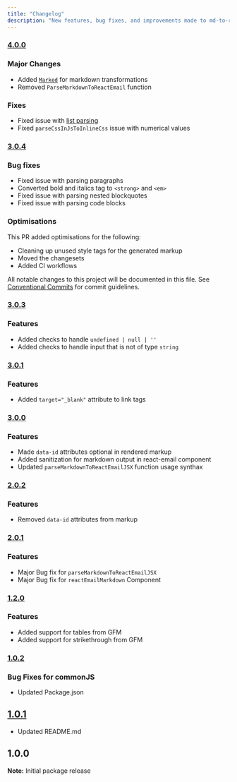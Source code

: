 ```yaml
---
title: "Changelog"
description: "New features, bug fixes, and improvements made to md-to-react-email"
---
```


### [4.0.0](https://github.com/codeskills-dev/md-to-react-email/compare/v3.0.4...v4.0.0)

### Major Changes

- Added [`Marked`](https://marked.js.org/) for markdown transformations
- Removed `ParseMarkdownToReactEmail` function

### Fixes

- Fixed issue with [list parsing](https://github.com/codeskills-dev/md-to-react-email/issues/11)
- Fixed `parseCssInJsToInlineCss` issue with numerical values

### [3.0.4](https://github.com/codeskills-dev/md-to-react-email/compare/v3.0.3...v3.0.4)

### Bug fixes

- Fixed issue with parsing paragraphs
- Converted bold and italics tag to `<strong>` and `<em>`
- Fixed issue with parsing nested blockquotes
- Fixed issue with parsing code blocks

### Optimisations

This PR added optimisations for the following:

- Cleaning up unused style tags for the generated markup
- Moved the changesets
- Added CI workflows

All notable changes to this project will be documented in this file.
See [Conventional Commits](https://conventionalcommits.org) for commit guidelines.

### [3.0.3](https://github.com/codeskills-dev/md-to-react-email/compare/v3.0.1...v3.0.3)

### Features

- Added checks to handle `undefined | null | ''`
- Added checks to handle input that is not of type `string`

### [3.0.1](https://github.com/codeskills-dev/md-to-react-email/compare/v3.0.0...v3.0.1)

### Features

- Added `target="_blank"` attribute to link tags

### [3.0.0](https://github.com/codeskills-dev/md-to-react-email/compare/v2.0.2...v3.0.0)

### Features

- Made `data-id` attributes optional in rendered markup
- Added sanitization for markdown output in react-email component
- Updated `parseMarkdownToReactEmailJSX` function usage synthax

### [2.0.2](https://github.com/codeskills-dev/md-to-react-email/compare/v2.0.1...v2.0.2)

### Features

- Removed `data-id` attributes from markup

### [2.0.1](https://github.com/codeskills-dev/md-to-react-email/compare/v1.2.0...v2.0.1)

### Features

- Major Bug fix for `parseMarkdownToReactEmailJSX`
- Major Bug fix for `reactEmailMarkdown` Component

### [1.2.0](https://github.com/codeskills-dev/md-to-react-email/compare/v1.0.2...v1.2.0)

### Features

- Added support for tables from GFM
- Added support for strikethrough from GFM

### [1.0.2](https://github.com/codeskills-dev/md-to-react-email/compare/v1.0.1...v1.0.2)

### Bug Fixes for commonJS

- Updated Package.json

## [1.0.1](https://github.com/codeskills-dev/md-to-react-email/compare/v1.0.0...v1.0.1)

- Updated README.md

## 1.0.0

**Note:** Initial package release
